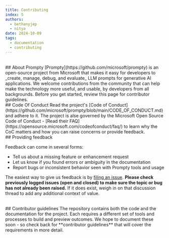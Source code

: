 ```yaml
---
title: Contributing
index: 5
authors:
  - bethanyjep
  - nitya
date: 2024-10-09
tags:
  - documentation
  - contributing
---
```


<br/>
## About Prompty
[Prompty](https://github.com/microsoft/prompty) is an open-source project from Microsoft that makes it easy for developers to _create, manage, debug, and evaluate_ LLM prompts for generative AI applications. We welcome contributions from the community that can help make the technology more useful, and usable, by developers from all backgrounds. Before you get started, review this page for contributor guidelines.

<br/>
## Code Of Conduct
Read the project's [Code of Conduct](https://github.com/microsoft/prompty/blob/main/CODE_OF_CONDUCT.md) and adhere to it. The project is alse governed by the Microsoft Open Source Code of Conduct - [Read their FAQ](https://opensource.microsoft.com/codeofconduct/faq/) to learn why the CoC matters and how you can raise concerns or provide feedback.

<br/>
## Providing feedback

Feedback can come in several forms:
 - Tell us about a missing feature or enhancement request
 - Let us know if you found errors or ambiguity in the documentation
 - Report bugs or inconsistent behavior seen with Prompty tools and usage

The easiest way to give us feedback is by [filing an issue](https://github.com/microsoft/prompty/issues/new?template=Blank+issue). **Please check previously logged issues (open and closed) to make sure the topic or bug has not already been raised.** If it does exist, weigh in on that discussion thread to add any additional context of value.

<br/>
## Contributor guidelines
The repository contains both the code and the documentation for the project. Each requires a different set of tools and processes to build and preview outcomes. We hope to document these soon - so check back for **contributor guidelines** that will cover the requirements in more detail.